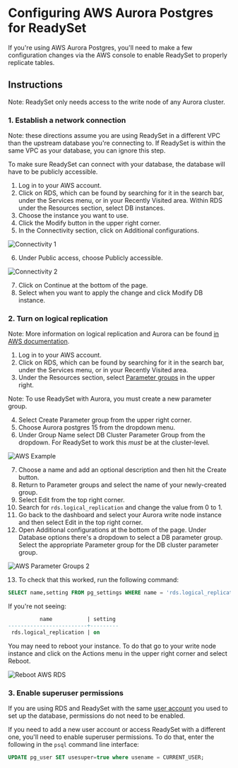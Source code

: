 
# Configuring AWS Aurora Postgres for ReadySet

If you're using AWS Aurora Postgres, you'll need to make a few configuration changes
via the AWS console to enable ReadySet to properly replicate tables.  

## Instructions 
<Callout type="info">Note: ReadySet only needs access to the write node of any Aurora cluster.</Callout>

### 1. Establish a network connection
<Callout type="info"> Note: these directions assume you are using ReadySet in a different VPC than the upstream database you're connecting to. 
If ReadySet is within the same VPC as your database, you can ignore this step.</Callout>

To make sure ReadySet can connect with your database, the database will have to be publicly accessible.

1. Log in to your AWS account. 
2. Click on RDS, which can be found by searching for it in the search bar, under the Services menu, or in your Recently Visited area. Within RDS under the Resources section, select DB instances.
3. Choose  the instance you want to use.
4. Click the Modify button in the upper right corner.
5. In the Connectivity section, click on Additional configurations.	

![Connectivity 1](/aws-rds-1.png)

6. Under Public access, choose Publicly accessible.

![Connectivity 2](/aws-rds-2.png)

7. Click on Continue at the bottom of the page.
8. Select when you want to apply the change and click Modify DB instance.

### 2. Turn on logical replication
<Callout type="info">Note: More information on logical replication and Aurora can be found [in AWS documentation](https://docs.aws.amazon.com/AmazonRDS/latest/AuroraUserGuide/AuroraPostgreSQL.Replication.Logical.html).</Callout>

1. Log in to your AWS account. 
2. Click on RDS, which can be found by searching for it in the search bar, under the Services menu, or in your Recently Visited area. 
3. Under the Resources section, select [Parameter groups](https://docs.aws.amazon.com/AmazonRDS/latest/UserGuide/USER_WorkingWithDBInstanceParamGroups.html) in the upper right.

<Callout type ="info">Note: To use ReadySet with Aurora, you must create a new parameter group.</Callout>

4. Select Create Parameter group from the upper right corner.
5. Choose Aurora postgres 15 from the dropdown menu.
6. Under Group Name select DB Cluster Parameter Group from the dropdown. For ReadySet to work this *must* be at the cluster-level.

![AWS Example](/aws-rds-8.png)

7. Choose a name and add an optional description and then hit the Create button.
8. Return to Parameter groups and select the name of your newly-created group.
9. Select Edit from the top right corner.
10. Search for `rds.logical_replication` and change the value from 0 to 1. 
11. Go back to the dashboard and select your Aurora write node instance and then select Edit in the top right corner.
12. Open Additional configurations at the bottom of the page. Under Database options there's a dropdown to select a DB parameter group. Select the appropriate Parameter group for the DB cluster parameter group. 

![AWS Parameter Groups 2](/aws-rds-9.png)


13. To check that this worked, run the following command:

```sql copy 
SELECT name,setting FROM pg_settings WHERE name = 'rds.logical_replication';
```

If you're not seeing: 
```sql
          name           | setting
-------------------------+---------
 rds.logical_replication | on
```

You may need to reboot your instance. To do that go to your write node instance and click on the Actions menu in the upper right corner and select Reboot. 

![Reboot AWS RDS](/aws-rds-5.png)

### 3. Enable superuser permissions

If you are using RDS and ReadySet with the same [user account](https://aws.amazon.com/blogs/database/managing-postgresql-users-and-roles/) you used to set up the database, permissions do not need to be enabled. 

If you need to add a new user account or access ReadySet with a different one, you'll need to enable superuser permissions. To do that, enter the following in the `psql` command line interface:


```sql copy 
UPDATE pg_user SET usesuper=true where usename = CURRENT_USER;
```


